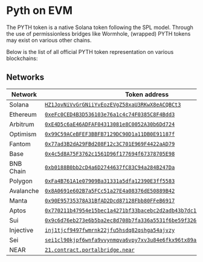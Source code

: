 # Pyth on EVM

The PYTH token is a native Solana token following the SPL model. Through the use of permissionless bridges like Wormhole, (wrapped) PYTH tokens may exist on various other chains.

Below is the list of all official PYTH token representation on various blockchains:

## Networks

| Network        | Token address                                                                                                                                                                                                                |
| -------------- | -----------------------------------------------------------------------------------------------------------------------------------------------------------------------------------------------------------------------------|
| Solana         | [`HZ1JovNiVvGrGNiiYvEozEVgZ58xaU3RKwX8eACQBCt3`](https://solana.fm/address/HZ1JovNiVvGrGNiiYvEozEVgZ58xaU3RKwX8eACQBCt3?cluster=mainnet-solanafmbeta)                                                                        |
| Ethereum       | [`0xeFc0CED4B3D536103e76a1c4c74F0385C8F4Bdd3`](https://etherscan.io/token/0xeFc0CED4B3D536103e76a1c4c74F0385C8F4Bdd3)                                                                                                        |
| Arbitrum       | [`0xE4D5c6aE46ADFAF04313081e8C0052A30b6Dd724`](https://arbiscan.io/token/0xE4D5c6aE46ADFAF04313081e8C0052A30b6Dd724)                                                                                                         |
| Optimism       | [`0x99C59ACeBFEF3BBFB7129DC90D1a11DB0E91187f`](https://optimistic.etherscan.io/token/0x99C59ACeBFEF3BBFB7129DC90D1a11DB0E91187f)                                                                                             |
| Fantom         | [`0x77ad3B2dA29FBd208F12c3C701E969F4422aAD79`](https://ftmscan.com/token/0x77ad3B2dA29FBd208F12c3C701E969F4422aAD79)                                                                                                         |
| Base           | [`0x4c5d8A75F3762c1561D96f177694f67378705E98`](https://basescan.org/token/0x4c5d8A75F3762c1561D96f177694f67378705E98)                                                                                                        |
| BNB Chain      | [`0xb0188B0bb2cD4a6D2744637fC83C94a284B247Da`](https://bscscan.com/token/0xb0188B0bb2cD4a6D2744637fC83C94a284B247Da)                                                                                                         |
| Polygon        | [`0xFa4B761A1e07909Ba31331a5dfa12390E3ff5583`](https://polygonscan.com/token/0xFa4B761A1e07909)                                                                                                                              |
| Avalanche      | [`0x8A0691e602B7a5FCc51a27E4a08376dE50889B42`](https://avascan.info/blockchain/c/token/0x8A0691e602B7a5FCc51a27E4a08376dE50889B42)                                                                                           |
| Manta          | [`0x90E95735378A31BfAD2Dcd87128Fbb80FFeB6917`](https://manta-pacific.calderaexplorer.xyz/address/0x90E95735378A31BfAD2Dcd87128Fbb80FFeB6917)                                                                                 |
| Aptos          | [`0x770211b47954e15bec1a4271bf33bacebc2d2adb43b7dc1ca45efa787615dd4c`](https://explorer.aptoslabs.com/account/0x770211b47954e15bec1a4271bf33bacebc2d2adb43b7dc1ca45efa787615dd4c?network=mainnet)                            |
| Sui            | [`0x9c6d76eb273e6b5ba2ec8d708b7fa336a5531f6be59f326b5be8d4d8b12348a4`](https://suiexplorer.com/object/0x9c6d76eb273e6b5ba2ec8d708b7fa336a5531f6be59f326b5be8d4d8b12348a4)                                                    |
| Injective      | [`inj1tjcf9497fwmrnk22jfu5hsdq82qshga54ajvzy`](https://explorer.injective.network/asset/?tokenType=tokenFactory&denom=factory/inj14ejqjyq8um4p3xfqj74yld5waqljf88f9eneuk/inj1tjcf9497fwmrnk22jfu5hsdq82qshga54ajvzy)         |
| Sei            | [`sei1cl90kjpf6wnfa9vvynmqva6vpy7xv3u84e6fkx96tx89axsf3gcq2vuync`](https://sei.explorers.guru/account/sei1cl90kjpf6wnfa9vvynmqva6vpy7xv3u84e6fkx96tx89axsf3gcq2vuync)                                                        |
| NEAR           | [`21.contract.portalbridge.near`](https://nearblocks.io/address/21.contract.portalbridge.near)                                                                                                                               |